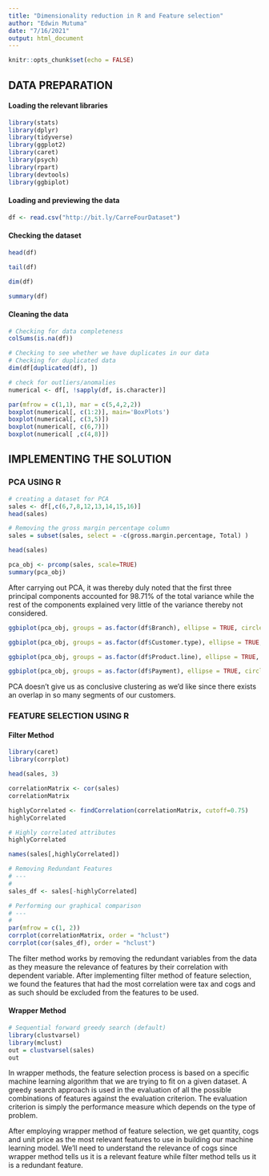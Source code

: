 ---
title: "Dimensionality reduction in R and Feature selection"
author: "Edwin Mutuma"
date: "7/16/2021"
output: html_document
---

```{r setup, include=FALSE}
knitr::opts_chunk$set(echo = FALSE)
```


## DATA PREPARATION
#### Loading the relevant libraries
```{r}
library(stats)
library(dplyr)
library(tidyverse)
library(ggplot2)
library(caret)
library(psych)
library(rpart)
library(devtools)
library(ggbiplot)
```

#### Loading and previewing the data
```{r}
df <- read.csv("http://bit.ly/CarreFourDataset")
```

#### Checking the dataset
```{r}
head(df)
```

```{r}
tail(df)
```

```{r}
dim(df)
```

```{r}
summary(df)
```


#### Cleaning the data
```{r}
# Checking for data completeness
colSums(is.na(df))
```

```{r}
# Checking to see whether we have duplicates in our data
# Checking for duplicated data
dim(df[duplicated(df), ])
```

```{r}
# check for outliers/anomalies
numerical <- df[, !sapply(df, is.character)]
```

```{r}
par(mfrow = c(1,1), mar = c(5,4,2,2))
boxplot(numerical[, c(1:2)], main='BoxPlots')
boxplot(numerical[, c(3,5)])
boxplot(numerical[, c(6,7)])
boxplot(numerical[ ,c(4,8)])
```

## IMPLEMENTING THE SOLUTION
### PCA USING R
```{r}
# creating a dataset for PCA
sales <- df[,c(6,7,8,12,13,14,15,16)]
head(sales)
```

```{r}
# Removing the gross margin percentage column
sales = subset(sales, select = -c(gross.margin.percentage, Total) )
```


```{r}
head(sales)
```
```{r}

pca_obj <- prcomp(sales, scale=TRUE)
summary(pca_obj)
```

After carrying out PCA, it was thereby duly noted that the first three principal components accounted for 98.71% of the total variance while the rest of the components explained very little of the variance thereby not considered.

```{r}
ggbiplot(pca_obj, groups = as.factor(df$Branch), ellipse = TRUE, circle = TRUE)
```

```{r}
ggbiplot(pca_obj, groups = as.factor(df$Customer.type), ellipse = TRUE, circle = TRUE)
```

```{r}
ggbiplot(pca_obj, groups = as.factor(df$Product.line), ellipse = TRUE, circle = TRUE)
```

```{r}
ggbiplot(pca_obj, groups = as.factor(df$Payment), ellipse = TRUE, circle = TRUE)
```

PCA doesn't give us as conclusive clustering as we'd like since there exists an overlap in so many segments of our customers.

### FEATURE SELECTION USING R
#### Filter Method
```{r}
library(caret)
library(corrplot)
```

```{r}
head(sales, 3)
```

```{r}
correlationMatrix <- cor(sales)
correlationMatrix
```

```{r}
highlyCorrelated <- findCorrelation(correlationMatrix, cutoff=0.75)
highlyCorrelated
```

```{r}
# Highly correlated attributes
highlyCorrelated

names(sales[,highlyCorrelated])
```

```{r}
# Removing Redundant Features 
# ---
# 
sales_df <- sales[-highlyCorrelated]

# Performing our graphical comparison
# ---
# 
par(mfrow = c(1, 2))
corrplot(correlationMatrix, order = "hclust")
corrplot(cor(sales_df), order = "hclust")
```
 The filter method works by removing the redundant variables from the data as they measure the relevance of features by their correlation with dependent variable. After implementing filter method of feature selection, we found the features that had the most correlation were tax and cogs and as such should be excluded from the features to be used.

#### Wrapper Method
```{r}
# Sequential forward greedy search (default)
library(clustvarsel)
library(mclust)
out = clustvarsel(sales)
out
```

In wrapper methods, the feature selection process is based on a specific machine learning algorithm that we are trying to fit on a given dataset.
A greedy search approach is used in the evaluation of all the possible combinations of features against the evaluation criterion. The evaluation criterion is simply the performance measure which depends on the type of problem.

After employing wrapper method of feature selection, we get quantity, cogs and unit price as the most relevant features to use in building our machine learning model. We'll need to understand the relevance of cogs since wrapper method tells us it is a relevant feature while filter method tells us it is a redundant feature. 


